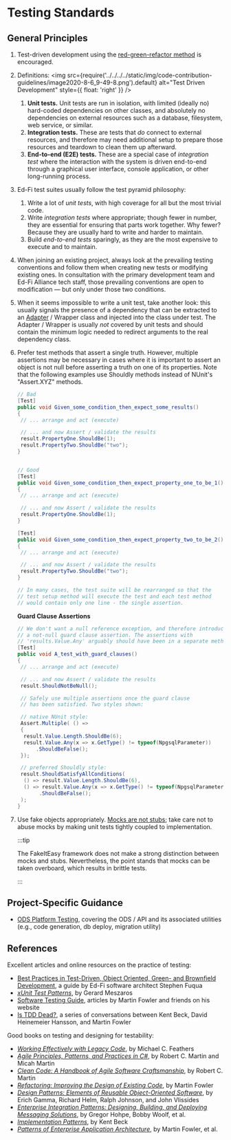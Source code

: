 # Testing Standards

## General Principles

1. Test-driven development using the [red-green-refactor
    method](https://www.jamesshore.com/Blog/Red-Green-Refactor.html) is
    encouraged.
2. Definitions:
<img
    src={require('../../../../static/img/code-contribution-guidelines/image2020-8-6_9-49-8.png').default}
    alt="Test Driven Development"
    style={{ float: 'right' }} />

    1. **Unit tests.** Unit tests are run in isolation, with limited (ideally
        no) hard-coded dependencies on other classes, and absolutely no
        dependencies on external resources such as a database, filesystem, web
        service, or similar.
    2. **Integration tests.** These are tests that *do* connect to external
        resources, and therefore may need additional setup to prepare those
        resources and teardown to clean them up afterward.
    3. **End-to-end (E2E) tests.** These are a special case of *integration
        test* where the interaction with the system is driven end-to-end through
        a graphical user interface, console application, or other long-running
        process.
3. Ed-Fi test suites usually follow the test pyramid philosophy:
    1. Write a lot of *unit tests*, with high coverage for all but the most
        trivial code.
    2. Write *integration tests* where appropriate; though fewer in number,
        they are essential for ensuring that parts work together. Why fewer?
        Because they are usually hard to write and harder to maintain.
    3. Build *end-to-end* *tests* sparingly, as they are the most expensive to
        execute and to maintain.
4. When joining an existing project, always look at the prevailing testing
    conventions and follow them when creating new tests or modifying existing
    ones. In consultation with the primary development team and Ed-Fi Alliance
    tech staff, those prevailing conventions are open to modification — but only
    under those two conditions.
5. When it seems impossible to write a unit test, take another look: this
    usually signals the presence of a dependency that can be extracted to an
    [Adapter](https://en.wikipedia.org/wiki/Adapter_pattern) / Wrapper class and
    injected into the class under test. The Adapter / Wrapper is usually *not*
    covered by unit tests and should contain the minimum logic needed to
    redirect arguments to the real dependency class.
6. Prefer test methods that assert a single truth. However, multiple assertions
    may be necessary in cases where it is important to assert an object is not
    null before asserting a truth on one of its properties. Note that the
    following examples use Shouldly methods instead of NUnit's "Assert.XYZ"
    methods.  

    ```csharp
    // Bad
    [Test]
    public void Given_some_condition_then_expect_some_results()
    {
     // ... arrange and act (execute)
    
     // ... and now Assert / validate the results
     result.PropertyOne.ShouldBe(1);
     result.PropertyTwo.ShouldBe("two");
    }
    
    
    // Good
    [Test]
    public void Given_some_condition_then_expect_property_one_to_be_1()
    {
     // ... arrange and act (execute)
    
     // ... and now Assert / validate the results
     result.PropertyOne.ShouldBe(1);
    }
    
    [Test]
    public void Given_some_condition_then_expect_property_two_to_be_2()
    {
     // ... arrange and act (execute)
    
     // ... and now Assert / validate the results
     result.PropertyTwo.ShouldBe("two");
    }
    
    // In many cases, the test suite will be rearranged so that the 
    // test setup method will execute the test and each test method
    // would contain only one line - the single assertion.
    ```

    **Guard Clause Assertions**

    ```csharp
    // We don't want a null reference exception, and therefore introduce
    // a not-null guard clause assertion. The assertions with 
    // 'results.Value.Any' arguably should have been in a separate method. 
    [Test]
    public void A_test_with_guard_clauses() 
    {
     // ... arrange and act (execute)
    
     // ... and now Assert / validate the results
     result.ShouldNotBeNull();
    
     // Safely use multiple assertions once the guard clause
     // has been satisfied. Two styles shown:
    
     // native NUnit style:
     Assert.Multiple( () =>
     {
      result.Value.Length.ShouldBe(6);
      result.Value.Any(x => x.GetType() != typeof(NpgsqlParameter))
          .ShouldBeFalse();
     });
    
     // preferred Shouldly style:
     result.ShouldSatisfyAllConditions(
      () => result.Value.Length.ShouldBe(6),
      () => result.Value.Any(x => x.GetType() != typeof(NpgsqlParameter))
           .ShouldBeFalse();
     );
    }
    ```

7. Use fake objects appropriately. [Mocks are not
    stubs](https://martinfowler.com/articles/mocksArentStubs.html); take care
    not to abuse mocks by making unit tests tightly coupled to implementation.  

    :::tip

    The FakeItEasy framework does not make a strong distinction between
    mocks and stubs. Nevertheless, the point stands that mocks can be taken
    overboard, which results in brittle tests.

    :::

## Project-Specific Guidance

* [ODS Platform Testing](./ods-platform-testing.md),
    covering the ODS / API and its associated utilities (e.g., code generation,
    db deploy, migration utility)

## References

Excellent articles and online resources on the practice of testing:

* [Best Practices in Test-Driven, Object Oriented, Green- and Brownfield
    Development](https://tech.safnet.com/best-practices-tdd-oo/intro), a guide
    by Ed-Fi software architect Stephen Fuqua
* *[xUnit Test Patterns](http://xunitpatterns.com/)*, by Gerard Meszaros
* [Software Testing Guide](https://martinfowler.com/testing), articles by
    Martin Fowler and friends on his website
* [Is TDD Dead?](https://martinfowler.com/articles/is-tdd-dead/), a series of
    conversations between Kent Beck, David Heinemeier Hansson, and Martin Fowler

Good books on testing and designing for testability:

* *[Working Effectively with Legacy
    Code](https://www.goodreads.com/book/show/44919.Working_Effectively_with_Legacy_Code)*,
    by Michael C. Feathers
* *[Agile Principles, Patterns, and Practices in
    C#](https://www.oreilly.com/library/view/agile-principles-patterns/0131857258/)*,
    by Robert C. Martin and Micah Martin
* *[Clean Code: A Handbook of Agile Software
    Craftsmanship](http://www.informit.com/store/clean-code-a-handbook-of-agile-software-craftsmanship-9780132350884)*,
    by Robert C. Martin
* *[Refactoring: Improving the Design of Existing
    Code](https://refactoring.com/)*, by Martin Fowler
* *[Design Patterns: Elements of Reusable Object-Oriented
    Software](http://www.informit.com/store/design-patterns-elements-of-reusable-object-oriented-9780201633610)*,
    by Erich Gamma, Richard Helm, Ralph Johnson, and John Vlissides
* *[Enterprise Integration Patterns: Designing, Building, and Deploying
    Messaging Solutions](https://www.enterpriseintegrationpatterns.com/)*, by
    Gregor Hohpe, Bobby Woolf, et al.
* *[Implementation
    Patterns](https://www.oreilly.com/library/view/implementation-patterns/9780321413093/)*,
    by Kent Beck
* *[Patterns of Enterprise Application
    Architecture](https://martinfowler.com/books/eaa.html)*, by Martin
    Fowler, et al.
